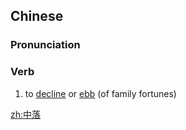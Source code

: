 ==Chinese==
{{zh-forms}}

===Pronunciation===
{{zh-pron
|m=zhōngluò
|c=zung1 lok6
|mn=qz,xm,zz:tiong-lo̍k
|cat=v
}}

===Verb===
{{zh-verb}}

# to [[decline]] or [[ebb]] (of family fortunes)

[[zh:中落]]